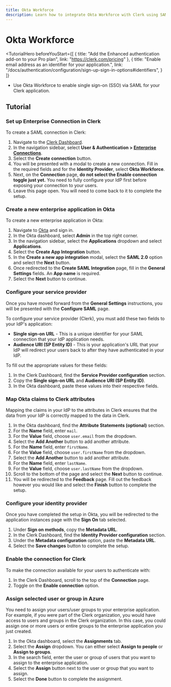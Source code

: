 ```yaml
---
title: Okta Workforce
description: Learn how to integrate Okta Workforce with Clerk using SAML SSO.
---
```


# Okta Workforce

<TutorialHero
  beforeYouStart={[
    {
      title: "Add the Enhanced authentication add-on to your Pro plan",
      link: "https://clerk.com/pricing"
    },
    {
      title: "Enable email address as an identifier for your application.",
      link: "/docs/authentication/configuration/sign-up-sign-in-options#identifiers",
    }
  ]}
>

- Use Okta Workforce to enable single sign-on (SSO) via SAML for your Clerk application.

</TutorialHero>

## Tutorial

<Steps>

### Set up Enterprise Connection in Clerk

To create a SAML connection in Clerk:

1. Navigate to the [Clerk Dashboard](https://dashboard.clerk.com).
2. In the navigation sidebar, select **User & Authentication > [Enterprise Connections](https://dashboard.clerk.com/last-active?path=user-authentication/enterprise-connections)**.
3. Select the **Create connection** button.
4. You will be presented with a modal to create a new connection. Fill in the required fields and for the **Identity Provider**, select **Okta Workforce**.
5. Next, on the **Connection** page, **do not select the Enable connection toggle just yet.** You need to fully configure your IdP first before exposing your connection to your users.
6. Leave this page open. You will need to come back to it to complete the setup.

### Create a new enterprise application in Okta

To create a new enterprise application in Okta:

1. Navigate to [Okta](https://www.okta.com/) and sign in.
2. In the Okta dashboard, select **Admin** in the top right corner.
3. In the navigation sidebar,  select the **Applications** dropdown and select **Applications**.
4. Select the **Create App Integration** button.
5. In the **Create a new app integration** modal, select the **SAML 2.0** option and select the **Next** button.
6. Once redirected to the **Create SAML Integration** page, fill in the **General Settings** fields. An **App name** is required.
7. Select the **Next** button to continue.

### Configure your service provider

Once you have moved forward from the **General Settings** instructions, you will be presented with the **Configure SAML** page.

To configure your service provider (Clerk), you must add these two fields to your IdP's application:

- **Single sign-on URL** - This is a unique identifier for your SAML connection that your IdP application needs.
- **Audience URI (SP Entity ID)** - This is your application's URL that your IdP will redirect your users back to after they have authenticated in your IdP.

To fill out the appropriate values for these fields:

1. In the Clerk Dashboard, find the **Service Provider configuration** section.
2. Copy the **Single sign-on URL** and **Audience URI (SP Entity ID)**.
3. In the Okta dashboard, paste these values into their respective fields.

### Map Okta claims to Clerk attributes

Mapping the claims in your IdP to the attributes in Clerk ensures that the data from your IdP is correctly mapped to the data in Clerk.

1. In the Okta dashboard, find the **Attribute Statements (optional)** section.
2. For the **Name** field, enter `mail`.
3. For the **Value** field, choose `user.email` from the dropdown.
4. Select the **Add Another** button to add another attribute.
5. For the **Name** field, enter `firstName`.
6. For the **Value** field, choose `user.firstName` from the dropdown.
7. Select the **Add Another** button to add another attribute.
8. For the **Name** field, enter `lastName`.
9. For the **Value** field, choose `user.lastName` from the dropdown.
10. Scroll to the bottom of the page and select the **Next** button to continue.
11. You will be redirected to the **Feedback** page. Fill out the feedback however you would like and select the **Finish** button to complete the setup.

### Configure your identity provider

Once you have completed the setup in Okta, you will be redirected to the application instances page with the **Sign On** tab selected.

1. Under **Sign on methods**, copy the **Metadata URL**.
2. In the Clerk Dashboard, find the **Identity Provider configuration** section.
3. Under the **Metadata configuration** option, paste the **Metadata URL**.
4. Select the **Save changes** button to complete the setup.

### Enable the connection for Clerk

To make the connection available for your users to authenticate with:

1. In the Clerk Dashboard, scroll to the top of the **Connection** page.
2. Toggle on the **Enable connection** option.

### Assign selected user or group in Azure

You need to assign your users/user groups to your enterprise application. For example, if you were part of the Clerk organization, you would have access to users and groups in the Clerk organization. In this case, you could assign one or more users or entire groups to the enterprise application you just created.

1. In the Okta dashboard, select the **Assignments** tab.
2. Select the **Assign** dropdown. You can either select **Assign to people** or **Assign to groups**.
3. In the search field, enter the user or group of users that you want to assign to the enterprise application.
4. Select the **Assign** button next to the user or group that you want to assign.
5. Select the **Done** button to complete the assignment.

</Steps>
